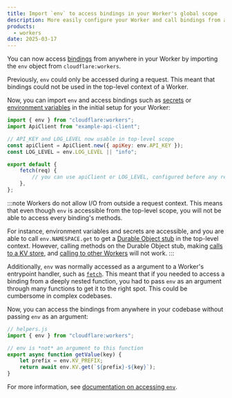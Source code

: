```yaml
---
title: Import `env` to access bindings in your Worker's global scope
description: More easily configure your Worker and call bindings from anywhere with an importable `env`
products:
  - workers
date: 2025-03-17
---
```



You can now access [bindings](/workers/runtime-apis/bindings/)
from anywhere in your Worker by importing the `env` object from `cloudflare:workers`.

Previously, `env` could only be accessed during a request. This meant that
bindings could not be used in the top-level context of a Worker.

Now, you can import `env` and access bindings such as [secrets](/workers/configuration/secrets/)
or [environment variables](/workers/configuration/environment-variables/) in the
initial setup for your Worker:

```js
import { env } from "cloudflare:workers";
import ApiClient from "example-api-client";

// API_KEY and LOG_LEVEL now usable in top-level scope
const apiClient = ApiClient.new({ apiKey: env.API_KEY });
const LOG_LEVEL = env.LOG_LEVEL || "info";

export default {
	fetch(req) {
		// you can use apiClient or LOG_LEVEL, configured before any request is handled
	},
};
```

:::note
Workers do not allow I/O from outside a request context. This means that even
though `env` is accessible from the top-level scope, you will not be able to access
every binding's methods.

For instance, environment variables and secrets are accessible, and you are able to
call `env.NAMESPACE.get` to get a [Durable Object stub](/durable-objects/api/stub/) in the
top-level context. However, calling methods on the Durable Object stub, making [calls to a KV store](/kv/api/),
and [calling to other Workers](/workers/runtime-apis/bindings/service-bindings) will not work.
:::

Additionally, `env` was normally accessed as a argument to a Worker's entrypoint handler,
such as [`fetch`](/workers/runtime-apis/fetch/).
This meant that if you needed to access a binding from a deeply nested function,
you had to pass `env` as an argument through many functions to get it to the
right spot. This could be cumbersome in complex codebases.

Now, you can access the bindings from anywhere in your codebase
without passing `env` as an argument:

```js
// helpers.js
import { env } from "cloudflare:workers";

// env is *not* an argument to this function
export async function getValue(key) {
	let prefix = env.KV_PREFIX;
	return await env.KV.get(`${prefix}-${key}`);
}
```

For more information, see [documentation on accessing `env`](/workers/runtime-apis/bindings#how-to-access-env).
